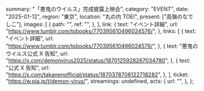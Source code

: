   summary: "「悪鬼のウイルス」完成披露上映会",
  category: "EVENT",
  date: "2025-01-12",
  region: "東京",
  location: "丸の内 TOEI",
  present: ["高嶺のなでしこ"],
  images: [
    {
      path: "",
      ref: "",
    },
  ],
  link: {
    text: "イベント詳細",
    url: "https://www.tumblr.com/tobooks/770395610496024576/",
  },
  links: [
    {
      text: "イベント詳細",
      url: "https://www.tumblr.com/tobooks/770395610496024576/",
    },
    {
      text: "悪鬼のウイルス公式 X 告知",
      url: "https://x.com/demonvirus2025/status/1870125928267034780",
    },
    {
      text: "公式 X 告知",
      url: "https://x.com/takanenofficial/status/1870378708122718282",
    },
  ],
  ticket: "https://w.pia.jp/t/demon-virus/",
  streamings: undefined,
  acts: {
    url: "",
  },
};
